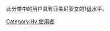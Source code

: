 {{Empty category}}
此分类中的用户具有亚美尼亚文的1[[Wikipedia:巴別#開始使用巴別語言模板|级]]水平。

[[Category:Hy_使用者|Category:Hy 使用者]]